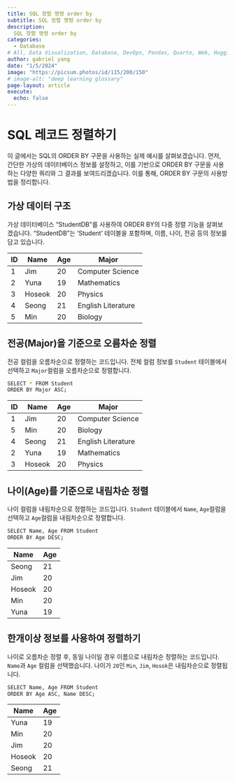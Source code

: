 ```yaml
---
title: SQL 정렬 명령 order by
subtitle: SQL 정렬 명령 order by
description:
  SQL 정렬 명령 order by
categories:
  - Database
# All, Data Visualization, Database, DevOps, Pandas, Quarto, Web, HuggingFace
author: gabriel yang
date: "1/5/2024"
image: "https://picsum.photos/id/115/200/150"
# image-alt: "deep learning glossary"
page-layout: article
execute:
  echo: false
---
```


# SQL 레코드 정렬하기

이 글에서는 SQL의 ORDER BY 구문을 사용하는 실제 예시를 살펴보겠습니다. 먼저, 간단한 가상의 데이터베이스 정보를 설정하고, 이를 기반으로 ORDER BY 구문을 사용하는 다양한 쿼리와 그 결과를 보여드리겠습니다. 이를 통해, ORDER BY 구문의 사용방법을 정리합니다.

## 가상 데이터 구조

가상 데이터베이스 "StudentDB"를 사용하여 ORDER BY의 다중 정렬 기능을 살펴보겠습니다. "StudentDB"는 'Student' 테이블을 포함하며, 이름, 나이, 전공 등의 정보를 담고 있습니다.

| ID | Name   | Age | Major               |
|----|--------|-----|---------------------|
| 1  | Jim    | 20  | Computer Science    |
| 2  | Yuna   | 19  | Mathematics         |
| 3  | Hoseok | 20  | Physics             |
| 4  | Seong  | 21  | English Literature  |
| 5  | Min    | 20  | Biology             |

## 전공(Major)을 기준으로 오름차순 정렬

전공 컬럼을 오름차순으로 정렬하는 코드입니다. 전체 컬럼 정보를 `Student` 테이블에서 선택하고 `Major`컬럼을 오름차순으로 정렬합니다.

``` bash
SELECT * FROM Student
ORDER BY Major ASC;
```
| ID | Name   | Age | Major               |
|----|--------|-----|---------------------|
| 1  | Jim    | 20  | Computer Science    |
| 5  | Min    | 20  | Biology             |
| 4  | Seong  | 21  | English Literature  |
| 2  | Yuna   | 19  | Mathematics         |
| 3  | Hoseok | 20  | Physics             |


## 나이(Age)를 기준으로 내림차순 정렬

나이 컬럼을 내림차순으로 정렬하는 코드입니다. `Student` 테이블에서  `Name`, `Age`컬럼을 선택하고 `Age`컬럼을 내림차순으로 정렬합니다.

``` bash
SELECT Name, Age FROM Student
ORDER BY Age DESC;
```
| Name   | Age |
|--------|-----|
| Seong  | 21  |
| Jim    | 20  |
| Hoseok | 20  |
| Min    | 20  |
| Yuna   | 19  |

## 한개이상 정보를 사용하여 정렬하기

나이로 오름차순 정렬 후, 동일 나이일 경우 이름으로 내림차순 정렬하는 코드입니다. `Name`과 `Age` 컬럼을 선택했습니다. 나이가 `20`인 `Min`, `Jim`, `Hosok`은 내림차순으로 정렬됩니다.

``` bash
SELECT Name, Age FROM Student
ORDER BY Age ASC, Name DESC;
```
| Name   | Age |
|--------|-----|
| Yuna   | 19  |
| Min    | 20  |
| Jim    | 20  |
| Hoseok | 20  |
| Seong  | 21  |


